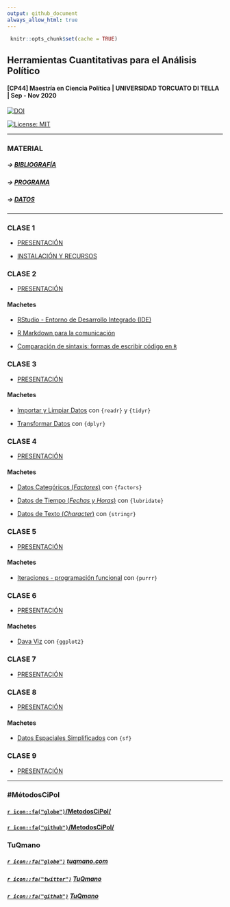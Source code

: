 ```yaml
---
output: github_document
always_allow_html: true
---
```


```r

 knitr::opts_chunk$set(cache = TRUE)

```


## Herramientas Cuantitativas para el Análisis Político

#### [CP44] Maestría en Ciencia Política | UNIVERSIDAD TORCUATO DI TELLA | Sep - Nov 2020

[![DOI](https://zenodo.org/badge/DOI/10.5281/zenodo.4115198.svg)](https://doi.org/10.5281/zenodo.4115198) 

[![License: MIT](https://img.shields.io/badge/License-MIT-yellow.svg)](https://opensource.org/licenses/MIT)

---

### MATERIAL

##### -> [BIBLIOGRAFÍA](https://tuqmano.github.io/MetodosCiPol/bibliografia.html)

##### -> [PROGRAMA](https://tuqmano.github.io/MetodosCiPol/programa.html)

##### -> [DATOS](https://tuqmano.github.io/MetodosCiPol/datos.html)

---

### CLASE 1 

* [PRESENTACIÓN](https://tuqmano.github.io/MetodosCiPol/Clase01/Clase1.html) 

* [INSTALACIÓN Y RECURSOS](https://tuqmano.github.io/MetodosCiPol/Clase01/install_soft.html) 


### CLASE 2

* [PRESENTACIÓN](https://tuqmano.github.io/MetodosCiPol/Clase02/Clase2.html) 

#### Machetes 

* [RStudio - Entorno de Desarrollo Integrado (IDE)](https://github.com/rstudio/cheatsheets/blob/master/translations/spanish/rstudio-ide_Spanish_Translation_Monica_Alonso.pdf)  

* [R Markdown para la comunicación](https://rstudio.com/wp-content/uploads/2016/03/rmarkdown-cheatsheet-2.0.pdf)  
* [Comparación de sintaxis: formas de escribir código en `R`](https://github.com/rstudio/cheatsheets/raw/master/translations/spanish/syntax_spanish.pdf)

### CLASE 3

* [PRESENTACIÓN](https://tuqmano.github.io/MetodosCiPol/Clase03/Clase3.html) 

#### Machetes 

* [Importar y Limpiar Datos](https://github.com/rstudio/cheatsheets/raw/master/translations/spanish/data-import-Spanish_translation-2019.pdf)  con `{readr}` y `{tidyr}`

* [Transformar Datos](https://github.com/rstudio/cheatsheets/raw/master/translations/spanish/data-transformation_Spanish.pdf)  con `{dplyr}`


### CLASE 4

* [PRESENTACIÓN](https://tuqmano.github.io/MetodosCiPol/Clase04/Clase4.html) 

#### Machetes 

* [Datos Categóricos (_Factores_)](https://github.com/rstudio/cheatsheets/raw/master/translations/spanish/factors-Spanish.pdf) con `{factors}`

* [Datos de Tiempo (*Fechas y Horas*)](https://github.com/rstudio/cheatsheets/raw/master/translations/spanish/lubridate-Spanish-translation-2019.pdf) con `{lubridate}`

* [Datos de Texto (_Character_)](https://github.com/rstudio/cheatsheets/raw/master/translations/spanish/strings_Spanish.pdf) con `{stringr}`


### CLASE 5

* [PRESENTACIÓN](https://tuqmano.github.io/MetodosCiPol/Clase05/Clase5.html)

#### Machetes 

* [Iteraciones - programación funcional](https://github.com/rstudio/cheatsheets/raw/master/translations/spanish/purrr_COrtega_Spanish.pdf) con `{purrr}`

### CLASE 6

* [PRESENTACIÓN](https://tuqmano.github.io/MetodosCiPol/Clase06/Clase6.html)

#### Machetes 

* [Dava Viz](https://github.com/rstudio/cheatsheets/raw/master/translations/spanish/ggplot2.pdf) con `{ggplot2}`

### CLASE 7

* [PRESENTACIÓN](https://tuqmano.github.io/MetodosCiPol/Clase07/Clase7.html)


### CLASE 8

* [PRESENTACIÓN](https://tuqmano.github.io/MetodosCiPol/Clase08/Clase8.html)

#### Machetes 

* [Datos Espaciales Simplificados](https://github.com/rstudio/cheatsheets/raw/master/sf.pdf) con `{sf}`


### CLASE 9

* [PRESENTACIÓN](https://tuqmano.github.io/MetodosCiPol/Clase09/Clase9.html)




---

###  #MétodosCiPol

#### [`r icon::fa("globe")`/MetodosCiPol/](https://tuqmano.github.io/MetodosCiPol/)

#### [`r icon::fa("github")`/MetodosCiPol/](https://github.com/TuQmano/MetodosCiPol)


### TuQmano

##### [`r icon::fa("globe")`](https://www.tuqmano.com/) [tuqmano.com](https://www.tuqmano.com/) 
##### [`r icon::fa("twitter")`](https://twitter.com/TuQmano)  [TuQmano](https://twitter.com/TuQmano) 
##### [`r icon::fa("github")`](https://github.com/tuqmano) [TuQmano](https://github.com/tuqmano)


